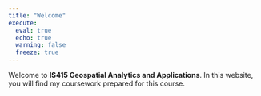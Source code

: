 ```yaml
---
title: "Welcome"
execute: 
  eval: true
  echo: true
  warning: false
  freeze: true
---
```


Welcome to **IS415 Geospatial Analytics and Applications**. In this website, you will find my coursework prepared for this course.
